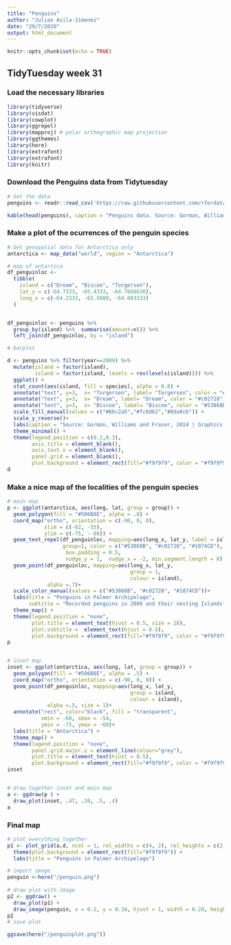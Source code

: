 ```yaml
---
title: "Penguins"
author: "Julian Avila-Jimenez"
date: "29/7/2020"
output: html_document
---
```


```r
knitr::opts_chunk$set(echo = TRUE)
```

## TidyTuesday week 31 


### Load the necessary libraries
```r

library(tidyverse)
library(visdat)
library(cowplot)
library(ggrepel)
library(mapproj) # polar orthographic map projection
library(ggthemes) 
library(here)
library(extrafont)
library(extrafont)
library(knitr)
```


### Download the Penguins data from Tidytuesday
```r
# Get the data 
penguins <- readr::read_csv('https://raw.githubusercontent.com/rfordatascience/tidytuesday/master/data/2020/2020-07-28/penguins.csv')

kable(head(penguins), caption = "Penguins data. Source: Gorman, Williams and Fraser, 2014 ")
```


### Make a plot of the ocurrences of the penguin species
```r
# Get geospatial data for Antarctica only
antarctica <- map_data("world", region = "Antarctica")

# map of antartica
df_penguinloc <-
  tibble(
    island = c("Dream", "Biscoe", "Torgersen"),
    lat_y = c(-64.7333, -65.4333, -64.7666636),
    long_x = c(-64.2333, -65.5000, -64.083333)
  ) 


df_penguinloc <- penguins %>% 
  group_by(island) %>%  summarise(amount=n()) %>% 
  left_join(df_penguinloc, by = "island")

# barplot

d <- penguins %>% filter(year==2009) %>% 
  mutate(island = factor(island), 
         island = factor(island, levels = rev(levels(island)))) %>%  
  ggplot() +
  stat_count(aes(island, fill = species), alpha = 0.8) +
  annotate("text", y=3,  x= "Torgersen", label= "Torgersen", color = "#1874CD")+
  annotate("text", y=3,  x= "Dream", label= "Dream", color = "#c02728")+
  annotate("text", y=3,  x= "Biscoe", label= "Biscoe", color = "#53868B")+
  scale_fill_manual(values = c("#66c2a5","#fc8d62","#8da0cb")) +
  scale_y_reverse()+
  labs(caption = "Source: Gorman, Williams and Fraser, 2014 | Graphics: Julián Avila-Jiménez") +
  theme_minimal() +
  theme(legend.position = c(0.2,0.3),
        axis.title = element_blank(),
        axis.text.x = element_blank(),
        panel.grid = element_blank(),
        plot.background = element_rect(fill="#f9f9f9", color = "#f9f9f9"))
d

```

### Make a nice map of the localities of the penguin species

```r

# main map
p <- ggplot(antarctica, aes(long, lat, group = group)) +
  geom_polygon(fill = "#506B8E", alpha = .8) +
  coord_map("ortho", orientation = c(-90, 0, 0),
            xlim = c(-62, -55),
            ylim = c(-75, - 60)) +
  geom_text_repel(df_penguinloc, mapping=aes(long_x, lat_y, label = island), 
                  group=1, color = c("#53868B", "#c02728", "#1874CD"), 
                   box.padding = 0.5,
                   nudge_y = 1,  nudge_x = -2, min.segment.length = 0) +
  geom_point(df_penguinloc, mapping=aes(long_x, lat_y,  
                                        group = 1, 
                                        colour = island), 
             alpha =.7)+
  scale_color_manual(values = c("#53868B", "#c02728", "#1874CD"))+
  labs(title = "Penguins in Palmer Archipelago",
       subtitle = "Recorded penguins in 2009 and their nesting Islands") +
  theme_map() +
  theme(legend.position = "none",
        plot.title = element_text(hjust = 0.5, size = 20),
        plot.subtitle =  element_text(hjust = 0.5),
        plot.background = element_rect(fill="#f9f9f9", color = "#f9f9f9"))
p


# inset map
inset <- ggplot(antarctica, aes(long, lat, group = group)) +
  geom_polygon(fill = "#506B8E", alpha = .5) +
  coord_map("ortho", orientation = c(-90, 0, 0)) +
  geom_point(df_penguinloc, mapping=aes(long_x, lat_y,  
                                        group = island, 
                                        colour = island), 
             alpha =.5, size = 1)+
  annotate("rect", color="black", fill = "transparent",
           xmin = -68, xmax = -54,
           ymin = -75, ymax = -60)+
  labs(title = "Antarctica") +
  theme_map() +
  theme(legend.position = "none",
        panel.grid.major.y = element_line(colour="grey"),
        plot.title = element_text(hjust = 0.5),
        plot.background = element_rect(fill="#f9f9f9", color = "#f9f9f9"))
inset


# draw together inset and main map
a <- ggdraw(p ) +
  draw_plot(inset, .47, .38, .5, .4)
a
```

### Final map
```r
# plot everything together
p1 <- plot_grid(a,d, ncol = 1, rel_widths = c(4, 2), rel_heights = c(2,1))+
  theme(plot.background = element_rect(fill="#f9f9f9")) +
  labs(title = "Penguins in Palmer Archipelago")

# import image
penguin <-here("/penguin.png")
                    
# draw plot with image
p2 <- ggdraw() + 
  draw_plot(p1) +
  draw_image(penguin, x = 0.2, y = 0.34, hjust = 1, width = 0.20, height = 0.25)
p2
# save plot

ggsave(here("/penguinplot.png"))

```


